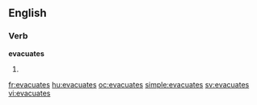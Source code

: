 ==English==

===Verb===
'''evacuates'''

# {{third-person singular of|evacuate}}

[[fr:evacuates]]
[[hu:evacuates]]
[[oc:evacuates]]
[[simple:evacuates]]
[[sv:evacuates]]
[[vi:evacuates]]